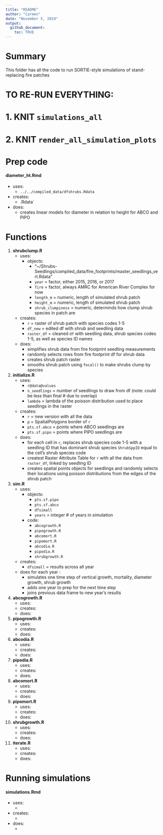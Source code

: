 ```yaml
---
title: "README"
author: "Carmen"
date: "November 5, 2019"
output: 
  github_document:
    toc: TRUE
---
```


# Summary

This folder has all the code to run SORTIE-style simulations of stand-replacing fire patches

# TO RE-RUN EVERYTHING:
# 1. KNIT `simulations_all`
# 2. KNIT `render_all_simulation_plots`


# Prep code

#### **diameter_ht.Rmd**
* uses:
    * `../../compiled_data/dfshrubs.Rdata`
* creates:
    * .Rdata`
* does:
    * creates linear models for diameter in relation to height for ABCO and PIPO

# Functions

1. **shrubclump.R**
    * uses: 
        * objects:
            - "~/Shrubs-Seedlings/compiled_data/fire_footprints/master_seedlings_vert.Rdata"
            - `year` = factor, either 2015, 2016, or 2017
            - `fire` = factor, always AMRC for American River Complex for now
            - `length_m` = numeric, length of simulated shrub patch
            - `height_m` = numeric, length of simulated shrub patch
            - `shrub_clumpiness` = numeric, determinds how clump shrub species in patch are

    * creates:
        - `r` = raster of shrub patch with species codes 1-5
        - `df_new` = edited df with shrub and seedling data
        - `raster_df` = cleaned `df` with seedling data, shrub species codes 1-5, as well as species ID names
    * does:
        * simplifies shrub data from fire footprint seedling measurements
        * randomly selects rows from fire footprint df for shrub data
        * creates shrub patch raster 
        * smooths shrub patch using `focal()` to make shrubs clump by species

2. **initialize.R**
    * uses: 
        * `r@data@values`
        * `n_seedlings` = number of seedlings to draw from df (note: could be less than final # due to overlap)
        * `lambda` = lambda of the poisson distribution used to place seedlings in the raster
    * creates:
        * `r` = new version with all the data
        * `p` = SpatialPolygons border of `r`
        * `pts.sf.abco` = points where ABCO seedlings are
        * `pts.sf.pipo` = points where PIPO seedlings are
    * does:
        * for each cell in `r`, replaces shrub species code 1-5 with a seedling ID that has dominant shrub species `ShrubSppID` equal to the cell's shrub species code
        * createst Raster Attribute Table for `r` with all the data from `raster_df`, linked by seedling ID
        * creates spatial points objects for seedlings and randomly selects their locations using poisson distributions from the edges of the shrub patch 

3. **sim.R**
    * uses: 
        * objects:
            - `pts.sf.pipo`
            - `pts.sf.abco`
            - `dfsimall`
            - `years` = integer # of years in simulation
        * code:
            * `abcogrowth.R`
            * `pipogrowth.R`
            * `abcomort.R`
            * `pipomort.R`
            * `abcodia.R`
            * `pipodia.R`
            * `shrubgrowth.R`
    * creates:
        * `dfsimall` = results across all year
    * does for each year : 
        * simulates one time step of vertical growth, mortality, diameter growth, shrub growth
        * adds one year to prep for the next time step
        * joins previous data frame to new year's results
3. **abcogrowth.R**
    * uses: 
    * creates:
    * does:
4. **pipogrowth.R**
    * uses: 
    * creates:
    * does:
5. **abcodia.R**
    * uses: 
    * creates:
    * does:
6. **pipodia.R**
    * uses: 
    * creates:
    * does:
7. **abcomort.R**
    * uses: 
    * creates:
    * does:
8. **pipomort.R**
    * uses: 
    * creates:
    * does:
9. **shrubgrowth.R**
    * uses: 
    * creates:
    * does:

11. **iterate.R**
    * uses: 
    * creates:
    * does:

# Running simulations

#### **simulations.Rmd**
* uses:
    * 
* creates:
    * 
* does:
    * 